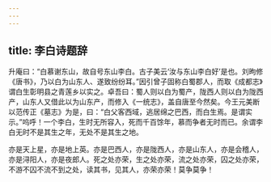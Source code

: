 ```yaml
---
---
---
```

title: 李白诗题辞
---

升庵曰：“白慕谢东山，故自号东山李白。古子美云‘汝与东山李白好’是也。刘昫修《唐书》，乃以白为山东人、遂致纷纷耳。”因引曾子固称白蜀郡人，而取《成都志》谓白生彰明县之青莲乡以实之。卓吾曰：蜀人则以白为蜀产，陇西人则以白为陇西产，山东人又借此以为山东产，而修入《一统志》，盖自唐至今然矣。今王元美断以范传正《墓志》为是，曰：“白父客西域，逃居绵之巴西，而白生焉。是谓实示。”呜呼！一个李白，生时无所容入，死而千百馀年，慕而争者无时而已。余谓李白无时不是其生之年，无处不是其生之地。

亦是天上星，亦是地上英。亦是巴西人，亦是陇西人，亦是山东人，亦是会稽人，亦是浔阳人，亦是夜郎人。死之处亦荣，生之处亦荣，流之处亦荣，囚之处亦荣，不游不囚不流不到之处，读其书，见其人，亦荣亦荣！莫争莫争！